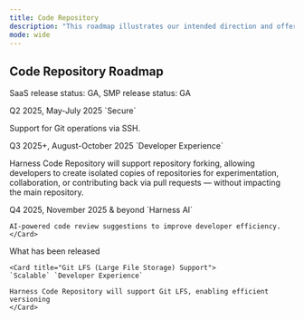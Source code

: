 ```yaml
---
title: Code Repository
description: "This roadmap illustrates our intended direction and offers a sneak peek at several planned features. These features have been prioritized based on valuable input directly sourced from our customers. You are welcome to submit your own product ideas to the [Harness Idea Portal](https://ideas.harness.io/)."
mode: wide
---
```


## Code Repository Roadmap
SaaS release status: GA, SMP release status: GA

<CardGroup cols={4}>

<Card title="Now" icon="clock" iconType="solid">
Q2 2025, May-July 2025
<Card title="SSH Support">
  `Secure`

  Support for Git operations via SSH.
</Card>
</Card>

<Card title="Next" icon="arrow-right" iconType="solid">
Q3 2025+, August-October 2025
<Card title="Support Forked Repositories">
  `Developer Experience`

  Harness Code Repository will support repository forking, allowing developers to create isolated copies of repositories for experimentation, collaboration, or contributing back via pull requests — without impacting the main repository.
</Card>
</Card>

  <Card title="Later" icon="calendar-days" iconType="solid">
  Q4 2025, November 2025 & beyond
    <Card title="Automated Code Review">
    `Harness AI`

    AI-powered code review suggestions to improve developer efficiency.
    </Card>
  </Card>
  <Card title="Released" icon="check" iconType="solid">
  What has been released

    <Card title="Git LFS (Large File Storage) Support">
    `Scalable` `Developer Experience`

    Harness Code Repository will support Git LFS, enabling efficient versioning
    </Card>
  </Card>
</CardGroup>
